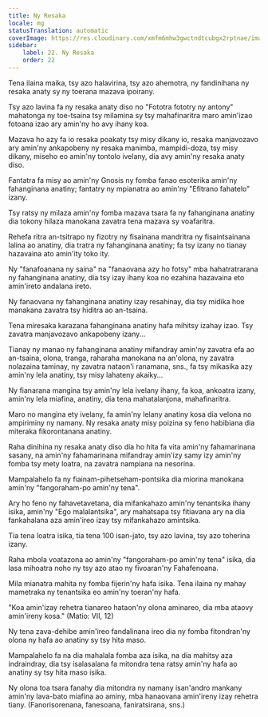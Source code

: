 ```yaml
---
title: Ny Resaka
locale: mg
statusTranslation: automatic
coverImage: https://res.cloudinary.com/xmfm6mhw3gwctndtcubgx2rptnae/image/upload/v1740468922/small_cover_tratado_de_psicologia_revolucionaria_a4c0dca4e0.webp
sidebar:
    label: 22. Ny Resaka
    order: 22
---
```

Tena ilaina maika, tsy azo halavirina, tsy azo ahemotra, ny fandinihana ny resaka anaty sy ny toerana mazava ipoirany.

Tsy azo lavina fa ny resaka anaty diso no "Fototra fototry ny antony" mahatonga ny toe-tsaina tsy milamina sy tsy mahafinaritra maro amin'izao fotoana izao ary amin'ny ho avy ihany koa.

Mazava ho azy fa io resaka poakaty tsy misy dikany io, resaka manjavozavo ary amin'ny ankapobeny ny resaka manimba, mampidi-doza, tsy misy dikany, miseho eo amin'ny tontolo ivelany, dia avy amin'ny resaka anaty diso.

Fantatra fa misy ao amin'ny Gnosis ny fomba fanao esoterika amin'ny fahanginana anatiny; fantatry ny mpianatra ao amin'ny "Efitrano fahatelo" izany.

Tsy ratsy ny milaza amin'ny fomba mazava tsara fa ny fahanginana anatiny dia tokony hilaza manokana zavatra tena mazava sy voafaritra.

Rehefa ritra an-tsitrapo ny fizotry ny fisainana mandritra ny fisaintsainana lalina ao anatiny, dia tratra ny fahanginana anatiny; fa tsy izany no tianay hazavaina ato amin'ity toko ity.

Ny "fanafoanana ny saina" na "fanaovana azy ho fotsy" mba hahatratrarana ny fahanginana anatiny, dia tsy izay ihany koa no ezahina hazavaina eto amin'ireto andalana ireto.

Ny fanaovana ny fahanginana anatiny izay resahinay, dia tsy midika hoe manakana zavatra tsy hiditra ao an-tsaina.

Tena miresaka karazana fahanginana anatiny hafa mihitsy izahay izao. Tsy zavatra manjavozavo ankapobeny izany...

Tianay ny manao ny fahanginana anatiny mifandray amin'ny zavatra efa ao an-tsaina, olona, tranga, raharaha manokana na an'olona, ​​ny zavatra nolazaina taminay, ny zavatra nataon'i ranamana, sns., fa tsy mikasika azy amin'ny lela anatiny, tsy misy lahateny akaiky...

Ny fianarana mangina tsy amin'ny lela ivelany ihany, fa koa, ankoatra izany, amin'ny lela miafina, anatiny, dia tena mahatalanjona, mahafinaritra.

Maro no mangina ety ivelany, fa amin'ny lelany anatiny kosa dia velona no ampiriminy ny namany. Ny resaka anaty misy poizina sy feno habibiana dia miteraka fikorontanana anatiny.

Raha dinihina ny resaka anaty diso dia ho hita fa vita amin'ny fahamarinana sasany, na amin'ny fahamarinana mifandray amin'izy samy izy amin'ny fomba tsy mety loatra, na zavatra nampiana na nesorina.

Mampalahelo fa ny fiainam-pihetseham-pontsika dia miorina manokana amin'ny "fangoraham-po amin'ny tena".

Ary ho feno ny fahavetavetana, dia mifankahazo amin'ny tenantsika ihany isika, amin'ny "Ego malalantsika", ary mahatsapa tsy fitiavana ary na dia fankahalana aza amin'ireo izay tsy mifankahazo amintsika.

Tia tena loatra isika, tia tena 100 isan-jato, tsy azo lavina, tsy azo toherina izany.

Raha mbola voatazona ao amin'ny "fangoraham-po amin'ny tena" isika, dia lasa mihoatra noho ny tsy azo atao ny fivoaran'ny Fahafenoana.

Mila mianatra mahita ny fomba fijerin'ny hafa isika. Tena ilaina ny mahay mametraka ny tenantsika eo amin'ny toeran'ny hafa.

"Koa amin'izay rehetra tianareo hataon'ny olona aminareo, dia mba ataovy amin'ireny kosa." (Matio: VII, 12)

Ny tena zava-dehibe amin'ireo fandalinana ireo dia ny fomba fitondran'ny olona ny hafa ao anatiny sy tsy hita maso.

Mampalahelo fa na dia mahalala fomba aza isika, na dia mahitsy aza indraindray, dia tsy isalasalana fa mitondra tena ratsy amin'ny hafa ao anatiny sy tsy hita maso isika.

Ny olona toa tsara fanahy dia mitondra ny namany isan'andro mankany amin'ny lava-bato miafina ao aminy, mba hanaovana amin'ireny izay rehetra tiany. (Fanorisorenana, fanesoana, faniratsirana, sns.)

